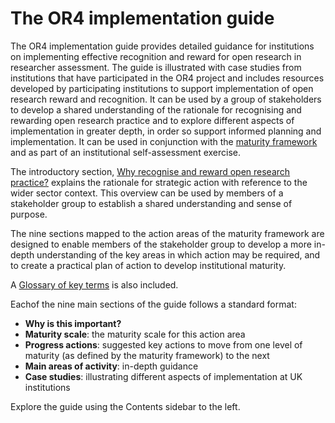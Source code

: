 # The OR4 implementation guide

The OR4 implementation guide provides detailed guidance for institutions on implementing effective recognition and reward for open research in researcher assessment. The guide is illustrated with case studies from institutions that have participated in the OR4 project and includes resources developed by participating institutions to support implementation of open research reward and recognition. It can be used by a group of stakeholders to develop a shared understanding of the rationale for recognising and rewarding open research practice and to explore different aspects of implementation in greater depth, in order so support informed planning and implementation. It can be used in conjunction with the [maturity framework](maturity-framework.qmd) and as part of an institutional self-assessment exercise.

The introductory section, [Why recognise and reward open research practice?](guide-intro.qmd) explains the rationale for strategic action with reference to the wider sector context. This overview can be used by members of a stakeholder group to establish a shared understanding and sense of purpose. 

The nine sections mapped to the action areas of the maturity framework are designed to enable members of the stakeholder group to develop a more in-depth understanding of the key areas in which action may be required, and to create a practical plan of action to develop institutional maturity. 

A [Glossary of key terms](glossary.qmd) is also included.

Eachof the nine main sections of the guide follows a standard format:

- **Why is this important?**
- **Maturity scale**: the maturity scale for this action area
- **Progress actions**: suggested key actions to move from one level of maturity (as defined by the maturity framework) to the next
- **Main areas of activity**: in-depth guidance
- **Case studies**: illustrating different aspects of implementation at UK institutions

Explore the guide using the Contents sidebar to the left.

